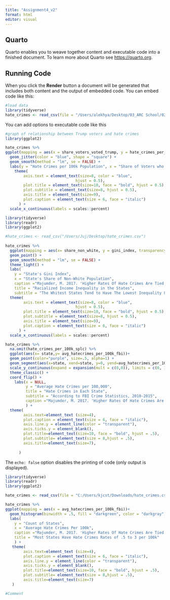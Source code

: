 ```yaml
---
title: "Assignment4_v2"
format: html
editor: visual
---
```


## Quarto

Quarto enables you to weave together content and executable code into a finished document. To learn more about Quarto see <https://quarto.org>.

## Running Code

When you click the **Render** button a document will be generated that includes both content and the output of embedded code. You can embed code like this:

```r
#load data
library(tidyverse)
hate_crimes <- read_csv(file = "/Users/alekhya/Desktop/03_ARC School/02 McCourt Year 2/Data Science/Assignment04/data/hate_crimes.csv")
```

You can add options to executable code like this

```r
#graph of relationship between Trump voters and hate crimes
library(ggplot2)

hate_crimes %>% 
ggplot(mapping = aes(x = share_voters_voted_trump, y = hate_crimes_per_100k_splc)) + 
  geom_jitter(color = "blue", shape = "square") + 
  geom_smooth(method = "lm", se = FALSE) +
  labs(y = "Hate Crimes per 100k Population", x = "Share of Voters who Voted Trump", title = "Hate Crimes are Less Common in Areas with High Proportions of Trump Voters", subtitle = "Polarized Areas See Higher Rates of Hate Crimes", caption ="Majumder, M. 2017. 'Higher Rates Of Hate Crimes Are Tied To Income Inequality'. FiveThirtyEight.") +
    theme(
        axis.text = element_text(size=8, color = "blue",
                               hjust = 0.5), 
        plot.title = element_text(size=10, face = "bold", hjust = 0.5),
        plot.subtitle = element_text(size=8, hjust = 0.5),
        axis.title = element_text(size=9),
        plot.caption = element_text(size = 6, face = "italic")
      ) + 
  scale_x_continuous(labels = scales::percent)
```

```r
library(tidyverse)
library(readr)
library(ggplot2)

#hate_crimes <- read_csv("/Users/Juj/Desktop/hate_crimes.csv") 
  
hate_crimes %>%
  ggplot(mapping = aes(x= share_non_white, y = gini_index, transparency = 0.5)) +
  geom_point() +
  geom_smooth(method = "lm", se = FALSE) +
  theme_light() +
  labs(
    y = "State's Gini Index",
    x = "State's Share of Non-White Population",
    caption ="Majumder, M. 2017. 'Higher Rates Of Hate Crimes Are Tied To Income Inequality'. FiveThirtyEight.",
    title = "Racialized Income Inequality in the States",
    subtitle = "The Whitest States Tend to Have The Lowest Inequality Levels")+ 
  theme(
        axis.text = element_text(size=8, color = "blue",
                               hjust = 0.5), 
        plot.title = element_text(size=10, face = "bold", hjust = 0.5),
        plot.subtitle = element_text(size=8, hjust = 0.5),
        axis.title = element_text(size=9),
        plot.caption = element_text(size = 6, face = "italic")
      ) +
  scale_x_continuous(labels = scales::percent)

```

```r
hate_crimes %>%
  na.omit(hate_crimes_per_100k_splc) %>%
  ggplot(aes(x= state,y= avg_hatecrimes_per_100k_fbi))+
  geom_point(color="purple", size=.5, alpha=1) + 
  geom_segment(aes(x=state, xend=state, y=0, yend=avg_hatecrimes_per_100k_fbi)) +
  scale_y_continuous(expand = expansion(mult = c(0,0)), limits = c(0, 12)) +
  theme_classic() +
  coord_flip() +
    labs(x = NULL, 
         y = "Average Hate Crimes per 100,000",
         title = "Hate Crimes in Each State",
         subtitle = "According to FBI Crime Statistics, 2010-2015",
         caption ="Majumder, M. 2017. 'Higher Rates Of Hate Crimes Are Tied To Income Inequality'. FiveThirtyEight.",
         ) +
  theme(
        axis.text=element_text (size=4),
        plot.caption = element_text(size = 6, face = "italic"),
        axis.line.y = element_line(color = "transparent"),
        axis.ticks.y = element_blank(),
        plot.title=element_text(size=10, face = "bold", hjust = .5),
        plot.subtitle= element_text(size = 8,hjust = .5),
        axis.title=element_text(size=7),
        
      ) 

```

The `echo: false` option disables the printing of code (only output is displayed).


```r
library(tidyverse)
library(readr)
library(ggplot2)

hate_crimes <- read_csv(file = "C:/Users/kjcst/Downloads/hate_crimes.csv") 

hate_crimes %>% 
ggplot(mapping = aes(x = avg_hatecrimes_per_100k_fbi))+
  geom_histogram(binwidth = .5, fill = "darkgreen", color = "darkgray") + 
  labs(
    y = "Count of States",
    x = "Average Hate Crimes Per 100k",
    caption ="Majumder, M. 2017. 'Higher Rates Of Hate Crimes Are Tied To Income Inequality'. FiveThirtyEight.",
    title = "Most States Have Hate Crimes Rates of .5 to 3 per 100k"
    ) +
   theme(
        axis.text=element_text (size=4),
        plot.caption = element_text(size = 6, face = "italic"),
        axis.line.y = element_line(color = "transparent"),
        axis.ticks.y = element_blank(),
        plot.title=element_text(size=10, face = "bold", hjust = .5),
        plot.subtitle= element_text(size = 8,hjust = .5),
        axis.title=element_text(size=7)
   )

#Comment



```

